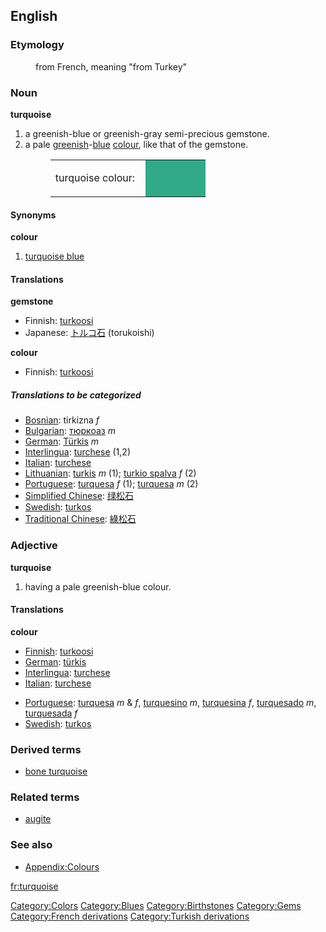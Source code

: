 {{Wikipedia}}
==English==

===Etymology===
:from French, meaning "from Turkey"

===Noun===
'''turquoise'''
#a greenish-blue or greenish-gray semi-precious gemstone.
#a pale [[green]]ish-[[blue]] [[color|colour]], like that of the gemstone.
#:<table><tr><td>turquoise colour: &nbsp;</td><td bgcolor="#32A987" width="80">&nbsp; </td></tr></table>

====Synonyms====
'''colour'''
#[[turquoise blue]]

====Translations====
'''gemstone'''
{{top}}
*Finnish: [[turkoosi]]
*Japanese: [[トルコ石]] (torukoishi)
{{mid}}
{{bottom}}

'''colour'''
{{top}}
*Finnish: [[turkoosi]]
{{mid}}
{{bottom}}

=====Translations to be categorized=====
{{checktrans}}
<!--Remove this section once all of the translations below have been moved into the tables above.-->

*[[Bosnian]]: tirkizna ''f''
*[[Bulgarian]]: [[тюркоаз]] ''m''
*[[German]]: [[Türkis]] ''m''
*[[Interlingua]]: [[turchese]] (1,2)
*[[Italian]]: [[turchese]]
*[[Lithuanian]]: [[turkis]] ''m'' (1); [[turkio spalva]] ''f'' (2)
*[[Portuguese]]: [[turquesa]] ''f'' (1); [[turquesa]] ''m'' (2)
*[[Simplified Chinese]]: [[绿松石]]
*[[Swedish]]: [[turkos]]
*[[Traditional Chinese]]: [[綠松石]]

===Adjective===
'''turquoise'''
#having a pale greenish-blue colour.

====Translations====
'''colour'''
{{top}}
*[[Finnish]]: [[turkoosi]]
*[[German]]: [[türkis]]
*[[Interlingua]]: [[turchese]]
*[[Italian]]: [[turchese]]
{{mid}}
*[[Portuguese]]: [[turquesa]] ''m'' & ''f'', [[turquesino]] ''m'', [[turquesina]] ''f'', [[turquesado]] ''m'', [[turquesada]] ''f''
*[[Swedish]]: [[turkos]]
{{bottom}}

===Derived terms===
*[[bone turquoise]]

===Related terms===
*[[augite]]

===See also===
*[[Wiktionary_Appendix:Colours|Appendix:Colours]]

[[Category:Colors]]
[[Category:Blues]]
[[Category:Birthstones]]
[[Category:Gems]]
[[Category:French derivations]]
[[Category:Turkish derivations]]

[[fr:turquoise]]